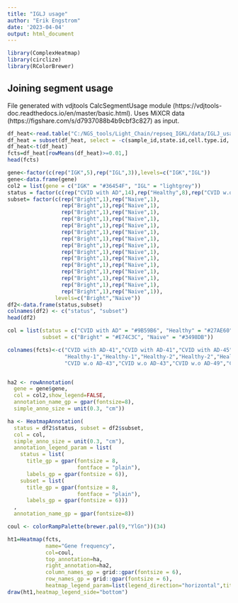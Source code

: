 ```yaml
---
title: "IGLJ usage"
author: "Erik Engstrom"
date: '2023-04-04'
output: html_document
---
```


```r
library(ComplexHeatmap)
library(circlize)
library(RColorBrewer)
```

## Joining segment usage
File generated with vdjtools CalcSegmentUsage module (https://vdjtools-doc.readthedocs.io/en/master/basic.html).
Uses MiXCR data (https://figshare.com/s/d7937088b4b9cbf3c827) as input.

```r
df_heat<-read.table("C:/NGS_tools/Light_Chain/repseq_IGKL/data/IGLJ_usage.tsv", header=T, sep = "\t")
df_heat = subset(df_heat, select = -c(sample_id,state.id,cell.type.id,..filter..) )
df_heat<-t(df_heat)
fcts=df_heat[rowMeans(df_heat)>=0.01,]
head(fcts)
```

```r
gene<-factor(c(rep("IGK",5),rep("IGL",3)),levels=c("IGK","IGL"))
gene<-data.frame(gene)
col2 = list(gene = c("IGK" = "#36454F", "IGL" = "lightgrey"))
status = factor(c(rep("CVID with AD",14),rep("Healthy",8),rep("CVID w.o AD",8)),levels=c("Healthy","CVID w.o AD","CVID with AD"))
subset= factor(c(rep("Bright",1),rep("Naive",1),
                 rep("Bright",1),rep("Naive",1),
                 rep("Bright",1),rep("Naive",1),
                 rep("Bright",1),rep("Naive",1),
                 rep("Bright",1),rep("Naive",1),
                 rep("Bright",1),rep("Naive",1),
                 rep("Bright",1),rep("Naive",1),
                 rep("Bright",1),rep("Naive",1),
                 rep("Bright",1),rep("Naive",1),
                 rep("Bright",1),rep("Naive",1),
                 rep("Bright",1),rep("Naive",1),
                 rep("Bright",1),rep("Naive",1),
                 rep("Bright",1),rep("Naive",1),
                 rep("Bright",1),rep("Naive",1),
                 rep("Bright",1),rep("Naive",1)),
               levels=c("Bright","Naive"))
df2<-data.frame(status,subset)
colnames(df2) <- c("status", "subset")
head(df2)
```

```r
col = list(status = c("CVID with AD" = "#9B59B6", "Healthy" = "#27AE60", "CVID w.o AD" = "#F1C40F"),
           subset = c("Bright" = "#E74C3C", "Naive" = "#3498DB"))

colnames(fcts)<-c("CVID with AD-41","CVID with AD-41","CVID with AD-45","CVID with AD-45","CVID with AD-29","CVID with AD-29","CVID with AD-35","CVID with AD-35","CVID with AD-14","CVID with AD-14","CVID with AD-5","CVID with AD-5","CVID with AD-47","CVID with AD-47",
                  "Healthy-1","Healthy-1","Healthy-2","Healthy-2","Healthy-3","Healthy-3","Healthy-4","Healthy-4",
                  "CVID w.o AD-43","CVID w.o AD-43","CVID w.o AD-49","CVID w.o AD-49","CVID w.o AD-50","CVID w.o AD-50","CVID w.o AD-54","CVID w.o AD-54")


ha2 <- rowAnnotation(
  gene = gene$gene,
  col = col2,show_legend=FALSE,
  annotation_name_gp = gpar(fontsize=8),
  simple_anno_size = unit(0.3, "cm"))

ha <- HeatmapAnnotation(
  status = df2$status, subset = df2$subset,
  col = col,
  simple_anno_size = unit(0.3, "cm"),
  annotation_legend_param = list(
    status = list( 
      title_gp = gpar(fontsize = 8, 
                      fontface = "plain"), 
      labels_gp = gpar(fontsize = 6)),
    subset = list( 
      title_gp = gpar(fontsize = 8,
                      fontface = "plain"), 
      labels_gp = gpar(fontsize = 6)))
  ,
  annotation_name_gp = gpar(fontsize=8))

coul <- colorRampPalette(brewer.pal(9,"YlGn"))(34)
```

```r
ht1=Heatmap(fcts,
            name="Gene frequency",
            col=coul,
            top_annotation=ha,
            right_annotation=ha2,
            column_names_gp = grid::gpar(fontsize = 6),
            row_names_gp = grid::gpar(fontsize = 6),
            heatmap_legend_param=list(legend_direction="horizontal",title_poistion="top",title_gp=gpar(fontsize=8,fontface="bold"),labels_gp = gpar(fontsize = 8)))
draw(ht1,heatmap_legend_side="bottom")
```